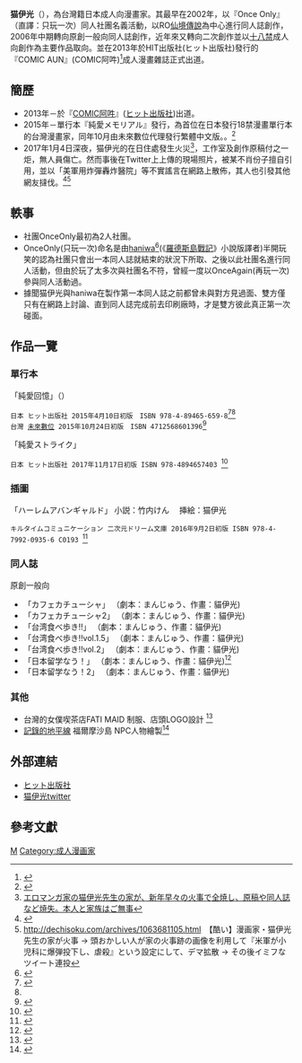 '''猫伊光'''（{{bd|1984年|||}}），為台灣籍日本成人向漫畫家。其最早在2002年，以『Once Only』（直譯：只玩一次）同人社團名義活動，以RO[[仙境傳說|仙境傳說]]為中心進行同人誌創作，2006年中期轉向原創一般向同人誌創作，近年來又轉向二次創作並以[[十八禁|十八禁]]成人向創作為主要作品取向。並在2013年於HIT出版社(ヒット出版社)發行的『COMIC AUN』(COMIC阿吽)<ref>{{Cite web |url=http://www.hitpub.com/aun/contents/?p=1051 |title=COMIC阿吽 2013年7月號 |access-date=2015-10-29 |archive-date=2021-01-16 |archive-url=https://web.archive.org/web/20210116002243/http://www.hitpub.com/aun/contents/?p=1051 |dead-url=no }}</ref>成人漫畫雜誌正式出道。


== 簡歷 ==
*2013年－於『[[COMIC阿吽|COMIC阿吽]]』([[ヒット出版社|ヒット出版社]])出道。
*2015年－單行本『純愛メモリアル』發行，為首位在日本發行18禁漫畫單行本的台灣漫畫家，同年10月由未來數位代理發行繁體中文版。。<ref name="#1">{{Cite web |url=http://www.hitpub.com/aun/contents/?p=1211 |title=ヒット出版社作品頁面 純愛メモリアル/猫伊光(R18注意)  |access-date=2015-10-29 |archive-date=2019-05-16 |archive-url=https://web.archive.org/web/20190516195252/http://www.hitpub.com/aun/contents/?p=1211 |dead-url=no }}</ref>
*2017年1月4日深夜，猫伊光的在日住處發生火災<ref>[https://togetter.com/li/1067878 エロマンガ家の猫伊光先生の家が、新年早々の火事で全焼し、原稿や同人誌など焼失。本人と家族はご無事]</ref>，工作室及創作原稿付之一炬，無人員傷亡。然而事後在Twitter上上傳的現場照片，被某不肖份子擅自引用，並以「美軍用炸彈轟炸醫院」等不實謠言在網路上散佈，其人也引發其他網友撻伐。<ref>{{Cite web |url=https://togetter.com/li/1069528 |title=猫伊光先生の燃失した家の写真に「米軍によって爆撃された虐殺の後」と勝手にキャプションをつける人 |access-date=2019-02-18 |archive-date=2021-04-25 |archive-url=https://web.archive.org/web/20210425063515/https://togetter.com/li/1069528 |dead-url=no }}</ref><ref>http://dechisoku.com/archives/1063681105.html　【酷い】漫画家・猫伊光先生の家が火事 {{Wayback|url=http://dechisoku.com/archives/1063681105.html |date=20190219015615 }} → 頭おかしい人が家の火事跡の画像を利用して『米軍が小児科に爆弾投下し、虐殺』という設定にして、デマ拡散 → その後イミフなツイート連投</ref>

== 軼事 ==
*社團OnceOnly最初為2人社團。
*OnceOnly(只玩一次)命名是由[[haniwa|haniwa]]<ref>{{Cite web |url=http://www.plurk.com/haniwa/invite/4 |title=哈泥蛙的plurk |access-date=2015-11-26 |archive-date=2017-04-05 |archive-url=https://web.archive.org/web/20170405031606/http://www.plurk.com/haniwa/invite/4 |dead-url=no }}</ref>(《[[羅德斯島戰記|羅德斯島戰記]]》小說版譯者)半開玩笑的認為社團只會出一本同人誌就結束的狀況下所取、之後以此社團名進行同人活動，但由於玩了太多次與社團名不符，曾經一度以OnceAgain(再玩一次)參與同人活動過。
*據聞猫伊光與haniwa在製作第一本同人誌之前都曾未與對方見過面、雙方僅只有在網路上討論、直到同人誌完成前去印刷廠時，才是雙方彼此真正第一次碰面。

== 作品一覽 ==
=== 單行本 ===
「純愛回憶」（{{lang|ja|純愛メモリアル}}）
 日本 ヒット出版社 2015年4月10日初版　ISBN 978-4-89465-659-8<ref>{{Cite web |url=http://blog.livedoor.jp/geek/archives/51482938.html |title=猫伊光 / 純愛メモリアル「清純乙女たちの淫行＆淫語からの濃厚なイチャラブ♥」 |access-date=2015-10-28 |archive-date=2019-11-09 |archive-url=https://web.archive.org/web/20191109141351/http://blog.livedoor.jp/geek/archives/51482938.html |dead-url=no }}</ref><ref name="#1"/>
 台灣 [[未來數位|未來數位]] 2015年10月24日初版　ISBN 4712568601396<ref>{{Cite web |url=http://future-digi.com/index.php?route=product%2Fproduct&product_id=173 |title=未來數位 單行本「純愛回憶」 |access-date=2021-05-18 |archive-date=2019-08-25 |archive-url=https://web.archive.org/web/20190825053859/http://future-digi.com/index.php?route=product%2Fproduct&product_id=173 |dead-url=no }}</ref>

「純愛ストライク」
 日本 ヒット出版社 2017年11月17日初版 ISBN 978-4894657403 <ref>{{Cite web |url=http://www.hitpub.com/aun/contents/?p=1427 |title=ヒット出版社作品頁面 純愛ストライク/猫伊光(R18注意)  |access-date=2019-01-02 |archive-date=2019-08-22 |archive-url=https://web.archive.org/web/20190822204646/http://www.hitpub.com/aun/contents/?p=1427 |dead-url=no }}</ref>

=== 插圖 ===
「ハーレムアバンギャルド」 小説：竹内けん　 挿絵：猫伊光
 キルタイムコミュニケーション 二次元ドリーム文庫 2016年9月2日初版 ISBN 978-4-7992-0935-6 C0193 <ref>{{Cite web |url=https://ktcom.jp/books/2db/2db363 |title=二次元ドリーム文庫 ハーレムアバンギャルド  |access-date=2019-08-01 |archive-date=2019-08-01 |archive-url=https://web.archive.org/web/20190801200016/https://ktcom.jp/books/2db/2db363 |dead-url=no }}</ref>

=== 同人誌 ===
;原創一般向
* 「カフェカチューシャ」     （劇本：まんじゅう、作畫：貓伊光)
* 「カフェカチューシャ2」    （劇本：まんじゅう、作畫：貓伊光)
* 「台湾食べ歩き!!」         （劇本：まんじゅう、作畫：貓伊光)
* 「台湾食べ歩き!!vol.1.5」  （劇本：まんじゅう、作畫：貓伊光)
* 「台湾食べ歩き!!vol.2」    （劇本：まんじゅう、作畫：貓伊光)
* 「日本留学なう！」         （劇本：まんじゅう、作畫：貓伊光)<ref>{{Cite web |url=http://blog.livedoor.jp/geek/archives/51339235.html |title=台湾オタクの日本留学体験同人誌 「日本留学なう！」 |access-date=2015-10-28 |archive-date=2021-04-29 |archive-url=https://web.archive.org/web/20210429132206/http://blog.livedoor.jp/geek/archives/51339235.html |dead-url=no }}</ref>
* 「日本留学なう！2」        （劇本：まんじゅう、作畫：貓伊光)
=== 其他 ===
*台灣的女僕喫茶店FATI MAID 制服、店頭LOGO設計 <ref>{{Cite web |url=http://blog.yam.com/fatimaid |title=FATIMAID女僕喫茶店官網(已結束營業)  |access-date=2015-10-29 |archive-date=2016-10-14 |archive-url=https://web.archive.org/web/20161014162345/http://blog.yam.com/fatimaid |dead-url=no }}</ref>
*[[記錄的地平線|記錄的地平線]] 福爾摩沙島 NPC人物繪製<ref>{{Cite web |url=https://twitter.com/marmalade_macro/status/414648851388063744 |title=ログホラ台湾の登場人物、〈フォルモサの四巫女〉のヒカルちゃんのイラストは進行中です！ |access-date=2015-10-29 |archive-date=2016-03-10 |archive-url=https://web.archive.org/web/20160310202506/https://twitter.com/marmalade_macro/status/414648851388063744 |dead-url=no }}</ref>

== 外部連結 ==
*[http://www.hitpub.com/ ヒット出版社] {{Wayback|url=http://www.hitpub.com/ |date=20210302044302 }}
*[https://twitter.com/zks999 猫伊光twitter] {{Wayback|url=https://twitter.com/zks999 |date=20201112035209 }}

== 參考文獻 ==

[[Category:臺灣漫畫家|M]]
[[Category:成人漫画家|Category:成人漫画家]]